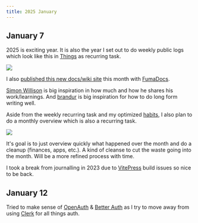 ```yaml
---
title: 2025 January
---
```


## January 7

2025 is exciting year. It is also the year I set out to do weekly public logs which look like this in [Things](https://culturedcode.com/things) as recurring task.

![](https://raw.githubusercontent.com/nikitavoloboev/media/main/nikiv.dev/25-jan/things-weekly-task.png)

I also [published this new docs/wiki site](https://x.com/nikitavoloboev/status/1876279218763674056) this month with [FumaDocs](https://fumadocs.vercel.app/).

[Simon Willison](https://simonwillison.net) is big inspiration in how much and how he shares his work/learnings. And [brandur](https://brandur.org) is big inspiration for how to do long form writing well.

Aside from the weekly recurring task and my optimized [habits](/habits), I also plan to do a monthly overview which is also a recurring task.

![](https://raw.githubusercontent.com/nikitavoloboev/media/main/nikiv.dev/25-jan/things-monthly-task.png)

It's goal is to just overview quickly what happened over the month and do a cleanup (finances, apps, etc.). A kind of cleanse to cut the waste going into the month. Will be a more refined process with time.

I took a break from journalling in 2023 due to [VitePress](https://vitepress.dev) build issues so nice to be back.

## January 12

Tried to make sense of [OpenAuth](https://openauth.js.org) & [Better Auth](https://www.better-auth.com) as I try to move away from using [Clerk](https://clerk.com) for all things auth.
